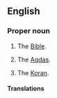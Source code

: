 ==English==

===Proper noun===
{{en-proper noun}}

# {{context|Christianity}} The [[Bible]].
# {{context|Baha'i}} The [[Aqdas]].
# {{context|Baha'i}} The [[Koran]].

====Translations====
{{trans-see|Holy Writ}}